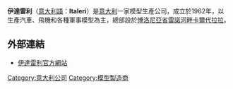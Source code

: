 {{expand|time=2017-12-06T21:29:54+00:00}}
{{refimprove|time=2011-09-24T06:45:03+00:00}}
{{Infobox Company
| Company name= Italeri S.p.A.
| company_logo = 
| company_type = 
| foundation = 1962年
| founder = Giuliano Malservisi<br/> Gian Pietro Parmeggiani
| location_city = [[博洛尼亞|博洛尼亞]]
| location_country = [[意大利|意大利]]
| industry = 模型
| products = 
| website = www.italeri.com
}}
'''伊達雷利'''（[[意大利語|意大利語]]：'''Italeri'''）是[[意大利|意大利]]一家模型生產公司，成立於1962年，以生產汽車、飛機和各種軍事模型為主，總部設於[[博洛尼亞省|博洛尼亞省]][[雷諾河畔卡爾代拉拉|雷諾河畔卡爾代拉拉]]。

==外部連結==
* [http://www.italeri.com 伊達雷利官方網站] {{Wayback|url=http://www.italeri.com/ |date=20210214184659 }}

[[Category:意大利公司|Category:意大利公司]]
[[Category:模型製造商|Category:模型製造商]]
